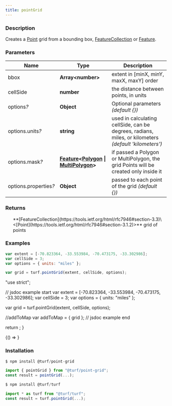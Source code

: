 ```yaml
---
title: pointGrid
---
```



### Description

Creates a [Point](https://tools.ietf.org/html/rfc7946#section-3.1.2) grid from a bounding box, [FeatureCollection](https://tools.ietf.org/html/rfc7946#section-3.3) or [Feature](https://tools.ietf.org/html/rfc7946#section-3.2).

### Parameters

| Name                       | Type                                                                                                                                                                                               | Description                                                                                          |
| -------------------------- | -------------------------------------------------------------------------------------------------------------------------------------------------------------------------------------------------- | ---------------------------------------------------------------------------------------------------- |
| bbox                       | **Array\<number>**                                                                                                                                                                                 | extent in [minX, minY, maxX, maxY] order                                                             |
| cellSide                   | **number**                                                                                                                                                                                         | the distance between points, in units                                                                |
| options<i>?</i>            | **Object**                                                                                                                                                                                         | Optional parameters _(default \{})_                                                                  |
| options.units<i>?</i>      | **string**                                                                                                                                                                                         | used in calculating cellSide, can be degrees, radians, miles, or kilometers _(default 'kilometers')_ |
| options.mask<i>?</i>       | **[Feature](https://tools.ietf.org/html/rfc7946#section-3.2)\<[Polygon](https://tools.ietf.org/html/rfc7946#section-3.1.6) \| [MultiPolygon](https://tools.ietf.org/html/rfc7946#section-3.1.7)>** | if passed a Polygon or MultiPolygon, the grid Points will be created only inside it                  |
| options.properties<i>?</i> | **Object**                                                                                                                                                                                         | passed to each point of the grid _(default \{})_                                                     |

### Returns

<ul>
  **[FeatureCollection](https://tools.ietf.org/html/rfc7946#section-3.3)\<[Point](https://tools.ietf.org/html/rfc7946#section-3.1.2)>** grid of points

</ul>

### Examples

```javascript
var extent = [-70.823364, -33.553984, -70.473175, -33.302986];
var cellSide = 3;
var options = { units: "miles" };

var grid = turf.pointGrid(extent, cellSide, options);
```

  "use strict";

  // jsdoc example start
  var extent = [-70.823364, -33.553984, -70.473175, -33.302986];
  var cellSide = 3;
  var options = { units: "miles" };

  var grid = turf.pointGrid(extent, cellSide, options);

  //addToMap
  var addToMap = { grid };
  // jsdoc example end

  return <ExampleMap addToMap={addToMap} />;
}

<!-- prettier-ignore -->
<BrowserOnly>{() => <Map0 />}</BrowserOnly>

### Installation

```javascript
$ npm install @turf/point-grid

import { pointGrid } from "@turf/point-grid";
const result = pointGrid(...);
```

```javascript
$ npm install @turf/turf

import * as turf from "@turf/turf";
const result = turf.pointGrid(...);
```
